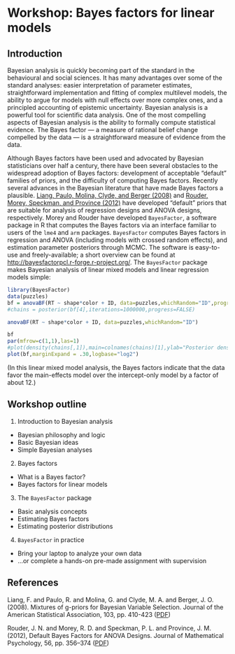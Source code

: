 Workshop: Bayes factors for linear models
========================================================


Introduction
-------------

Bayesian analysis is quickly becoming part of the standard in the behavioural and social sciences. It has many advantages over some of the standard analyses: easier interpretation of parameter estimates, straightforward implementation and fitting of complex multilevel models, the ability to argue for models with null effects over more complex ones, and a principled accounting of epistemic uncertainty. Bayesian analysis is a powerful tool for scientific data analysis. One of the most compelling aspects of Bayesian analysis is the ability to formally compute statistical evidence. The Bayes factor &mdash; a measure of rational belief change compelled by the data &mdash; is a straightforward measure of evidence from the data.

Although Bayes factors have been used and advocated by Bayesian statisticians over half a century, there have been several obstacles to the widespread adoption of Bayes factors: development of acceptable "default" families of priors, and the difficulty of computing Bayes factors. Recently several advances in the Bayesian literature that have made Bayes factors a plausible. [Liang, Paulo, Molina, Clyde, and Berger (2008)](#liang) and [Rouder, Morey, Speckman, and Province (2012)](#rouder) have developed "default" priors that are suitable for analysis of regression designs and ANOVA designs, respectively. Morey and Rouder have developed `BayesFactor`, a software package in R that computes the Bayes factors via an interface familiar to users of the `lme4` and `arm` packages. `BayesFactor` computes Bayes factors in regression and ANOVA (including models with crossed random effects), and estimation parameter posteriors through MCMC. The software is easy-to-use and freely-available; a short overview can be found at [http://bayesfactorpcl.r-forge.r-project.org/](http://bayesfactorpcl.r-forge.r-project.org/). The `BayesFactor` package makes Bayesian analysis of linear mixed models and linear regression models simple:


```r
library(BayesFactor)
data(puzzles)
bf = anovaBF(RT ~ shape*color + ID, data=puzzles,whichRandom="ID",progress=FALSE)
#chains = posterior(bf[4],iterations=1000000,progress=FALSE)
```
```r
anovaBF(RT ~ shape*color + ID, data=puzzles,whichRandom="ID")
```
```r
bf
par(mfrow=c(1,1),las=1)
#plot(density(chains[,1]),main=colnames(chains)[1],ylab="Posterior density",xlab="Effect")
plot(bf,marginExpand = .30,logbase="log2")
```
(In this linear mixed model analysis, the Bayes factors indicate that the data favor the main-effects model over the intercept-only model by a factor of about 12.)



Workshop outline
------------

1. Introduction to Bayesian analysis
  * Bayesian philosophy and logic
  * Basic Bayesian ideas
  * Simple Bayesian analyses
2. Bayes factors
  * What is a Bayes factor?
  * Bayes factors for linear models
3. The `BayesFactor` package
  * Basic analysis concepts
  * Estimating Bayes factors
  * Estimating posterior distributions
4. `BayesFactor` in practice
  * Bring your laptop to analyze your own data
  * ...or complete a hands-on pre-made assignment with supervision


References
-------
<a id="liang"></a>
Liang, F. and Paulo, R. and Molina, G. and Clyde, M. A. and Berger, J. O. (2008). Mixtures of g-priors for Bayesian Variable Selection. Journal of the American Statistical Association, 103, pp. 410-423 ([PDF](http://www.isds.duke.edu/courses/Spring09/sta244/Handouts/hyper-g.pdf))

<a id="rouder"></a>
Rouder, J. N. and Morey, R. D. and Speckman, P. L. and Province, J. M. (2012), Default Bayes Factors for ANOVA Designs. Journal of Mathematical Psychology, 56, pp. 356–374 ([PDF](http://pcl.missouri.edu/sites/default/files/Rouder.JMP_.2012.pdf))
